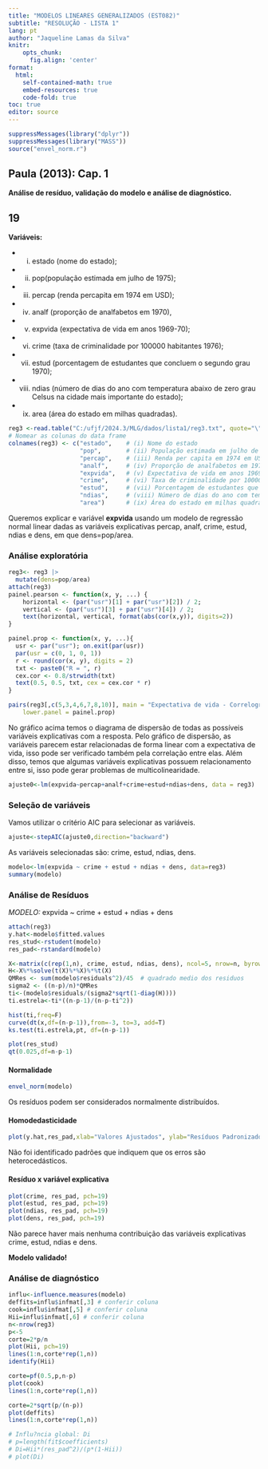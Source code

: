 ```yaml
---
title: "MODELOS LINEARES GENERALIZADOS (EST082)"
subtitle: "RESOLUÇÃO - LISTA 1"
lang: pt
author: "Jaqueline Lamas da Silva"
knitr:
    opts_chunk: 
      fig.align: 'center'
format: 
  html:
    self-contained-math: true
    embed-resources: true
    code-fold: true
toc: true
editor: source
---
```



```r
suppressMessages(library("dplyr"))
suppressMessages(library("MASS"))
source("envel_norm.r")

```

## **Paula (2013): Cap. 1**
**Análise de resíduo, validação do modelo e análise de diagnóstico.**



## 19

**Variáveis:**

* (i) estado (nome do estado);
* (ii) pop(população estimada em julho de 1975); 
* (iii) percap (renda percapita em 1974 em USD);
* (iv) analf (proporção de analfabetos em 1970), 
* (v) expvida (expectativa de vida em anos 1969-70);
* (vi) crime (taxa de criminalidade por 100000 habitantes 1976);
* (vii) estud (porcentagem de estudantes que concluem o segundo grau 1970);
* (viii) ndias (número de dias do ano com temperatura abaixo de zero grau Celsus na cidade mais importante do estado);
* (ix) area (área do estado em milhas quadradas).



```r
reg3 <-read.table("C:/ufjf/2024.3/MLG/dados/lista1/reg3.txt", quote="\"")
# Nomear as colunas do data frame
colnames(reg3) <- c("estado",    # (i) Nome do estado
                    "pop",       # (ii) População estimada em julho de 1975
                    "percap",    # (iii) Renda per capita em 1974 em USD
                    "analf",     # (iv) Proporção de analfabetos em 1970
                    "expvida",   # (v) Expectativa de vida em anos 1969-70
                    "crime",     # (vi) Taxa de criminalidade por 100000 habitantes em 1976
                    "estud",     # (vii) Porcentagem de estudantes que concluem o segundo grau em 1970
                    "ndias",     # (viii) Número de dias do ano com temperatura abaixo de zero grau Celsius
                    "area")      # (ix) Área do estado em milhas quadradas
```
Queremos explicar e variável **expvida** usando um modelo de regressão normal linear dadas as variáveis explicativas percap, analf, crime, estud, ndias e dens, em que dens=pop/area.

### Análise exploratória

```r
reg3<- reg3 |>
  mutate(dens=pop/area)
attach(reg3)
painel.pearson <- function(x, y, ...) {
    horizontal <- (par("usr")[1] + par("usr")[2]) / 2;
    vertical <- (par("usr")[3] + par("usr")[4]) / 2;
    text(horizontal, vertical, format(abs(cor(x,y)), digits=2))
}

painel.prop <- function(x, y, ...){
  usr <- par("usr"); on.exit(par(usr))
  par(usr = c(0, 1, 0, 1))
  r <- round(cor(x, y), digits = 2)
  txt <- paste0("R = ", r)
  cex.cor <- 0.8/strwidth(txt)
  text(0.5, 0.5, txt, cex = cex.cor * r)
}

pairs(reg3[,c(5,3,4,6,7,8,10)], main = "Expectativa de vida - Correlograma", pch = 20, col="aquamarine3", 
    lower.panel = painel.prop)

```
No gráfico acima temos o diagrama de dispersão de todas as possíveis variáveis explicativas com a resposta. Pelo gráfico de dispersão, as variáveis parecem estar relacionadas de forma linear com a expectativa de vida, isso pode ser verificado também pela correlação entre elas. Além disso, temos que algumas variáveis explicativas possuem relacionamento entre si, isso pode gerar problemas de multicolinearidade.

```r
ajuste0<-lm(expvida~percap+analf+crime+estud+ndias+dens, data = reg3)
```

### Seleção de variáveis

Vamos utilizar o critério AIC para selecionar as variáveis.
```r
ajuste<-stepAIC(ajuste0,direction="backward")
```
As variáveis selecionadas são: crime, estud, ndias, dens.

```r
modelo<-lm(expvida ~ crime + estud + ndias + dens, data=reg3)
summary(modelo)
```



### Análise de Resíduos

*MODELO:* expvida ~ crime + estud + ndias + dens

```r
attach(reg3)
y.hat<-modelo$fitted.values
res_stud<-rstudent(modelo)
res_pad<-rstandard(modelo)

X<-matrix(c(rep(1,n), crime, estud, ndias, dens), ncol=5, nrow=n, byrow = F)
H<-X%*%solve(t(X)%*%X)%*%t(X)
QMRes <- sum(modelo$residuals^2)/45  # quadrado medio dos residuos
sigma2 <- ((n-p)/n)*QMRes
ti<-(modelo$residuals/(sigma2*sqrt(1-diag(H))))
ti.estrela<-ti*((n-p-1)/(n-p-ti^2))

hist(ti,freq=F)
curve(dt(x,df=(n-p-1)),from=-3, to=3, add=T)
ks.test(ti.estrela,pt, df=(n-p-1))

plot(res_stud)
qt(0.025,df=n-p-1)
```

#### Normalidade

```r
envel_norm(modelo)
```

Os resíduos podem ser considerados normalmente distribuídos.

#### Homodedasticidade
```r
plot(y.hat,res_pad,xlab="Valores Ajustados", ylab="Resíduos Padronizados",pch=19)
```
Não foi identificado padrões que indiquem que os erros são heterocedásticos.

#### Resíduo x variável explicativa
```r
plot(crime, res_pad, pch=19)
plot(estud, res_pad, pch=19)
plot(ndias, res_pad, pch=19)
plot(dens, res_pad, pch=19)
```
Não parece haver mais nenhuma contribuição das variáveis explicativas crime, estud, ndias e dens.

**Modelo validado!**

### Análise de diagnóstico

```r
influ<-influence.measures(modelo)
deffits=influ$infmat[,3] # conferir coluna
cook=influ$infmat[,5] # conferir coluna
Hii=influ$infmat[,6] # conferir coluna
n<-nrow(reg3)
p<-5
corte=2*p/n
plot(Hii, pch=19)
lines(1:n,corte*rep(1,n))
identify(Hii)

corte=pf(0.5,p,n-p)
plot(cook)
lines(1:n,corte*rep(1,n))

corte=2*sqrt(p/(n-p))
plot(deffits)
lines(1:n,corte*rep(1,n))

# Influ?ncia global: Di
# p=length(fit$coefficients)
# Di=Hii*(res_pad^2)/(p*(1-Hii))
# plot(Di)

```


